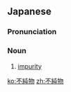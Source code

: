 ==Japanese==
{{ja-kanjitab|ふ|じゅん|ぶつ|yomi=on}}

===Pronunciation===
{{ja-pron|ふじゅんぶつ|y=on}}

===Noun===
{{ja-noun|ふじゅんぶつ}}

# [[impurity]] {{gloss|a component or additive that renders something else impure}}

[[ko:不純物]]
[[zh:不純物]]